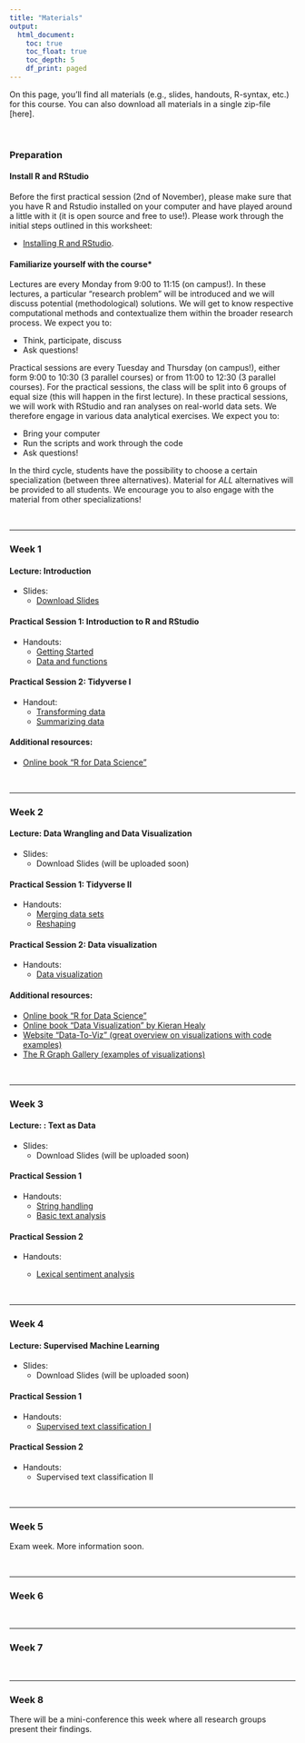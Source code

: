 ```yaml
---
title: "Materials"
output: 
  html_document:
    toc: true
    toc_float: true
    toc_depth: 5
    df_print: paged
---
```


On this page, you'll find all materials (e.g., slides, handouts, R-syntax, etc.) for this course. You can also download all materials in a single zip-file [here].  

<br>

### Preparation

#### Install R and RStudio

Before the first practical session (2nd of November), please make sure that you have R and Rstudio installed on your computer and have played around a little with it (it is open source and free to use!). Please work through the initial steps outlined in this worksheet:

- [Installing R and RStudio](https://github.com/ccs-amsterdam/r-course-material/blob/master/tutorials/R_basics_1_getting_started_short.md). 

#### Familiarize yourself with the course*

Lectures are every Monday from 9:00 to 11:15 (on campus!). In these lectures, a particular "research problem" will be introduced and we will discuss potential (methodological) solutions. We will get to know respective computational methods and contextualize them within the broader research process. We expect you to:

- Think, participate, discuss
- Ask questions!

Practical sessions are every Tuesday and Thursday (on campus!), either form 9:00 to 10:30 (3 parallel courses) or from 11:00 to 12:30 (3 parallel courses). For the practical sessions, the class will be split into 6 groups of equal size (this will happen in the first lecture). In these practical sessions, we will work with RStudio and ran analyses on real-world data sets. We therefore engage in various data analytical exercises. We expect you to: 

- Bring your computer
- Run the scripts and work through the code 
- Ask questions!

In the third cycle, students have the possibility to choose a certain specialization (between three alternatives). Material for *ALL* alternatives will be provided to all students. We encourage you to also engage with the material from other specializations!


<br>
<hr>

### Week 1

#### Lecture: Introduction

- Slides:
    - [Download Slides](slides/01_introduction.html)

#### Practical Session 1: Introduction to R and RStudio

- Handouts: 
    - [Getting Started](https://github.com/ccs-amsterdam/r-course-material/blob/master/tutorials/R_basics_1_getting_started.md)
    - [Data and functions](https://github.com/ccs-amsterdam/r-course-material/blob/master/tutorials/R_basics_2_data_and_functions.md)

#### Practical Session 2: Tidyverse I 

- Handout: 
    - [Transforming data](https://github.com/ccs-amsterdam/r-course-material/blob/master/tutorials/R-tidy-5-transformation.md)
    - [Summarizing data](https://github.com/ccs-amsterdam/r-course-material/blob/master/tutorials/R-tidy-5b-groupby.md)

#### Additional resources: 

- [Online book "R for Data Science"](https://r4ds.had.co.nz/)

<br>
<hr>

### Week 2

#### Lecture: Data Wrangling and Data Visualization

- Slides:
    - Download Slides (will be uploaded soon)

#### Practical Session 1: Tidyverse II

- Handouts:
    - [Merging data sets](https://github.com/ccs-amsterdam/r-course-material/blob/master/tutorials/R-tidy-13a-joining.md)
    - [Reshaping](https://github.com/ccs-amsterdam/r-course-material/blob/master/tutorials/r-tidy-12-reshaping.md)
    

#### Practical Session 2: Data visualization

- Handouts:
    - [Data visualization](https://github.com/ccs-amsterdam/r-course-material/blob/master/tutorials/r-tidy-3_7-visualization.md)


#### Additional resources: 

- [Online book "R for Data Science"](https://r4ds.had.co.nz/) 
- [Online book "Data Visualization" by Kieran Healy](https://socviz.co/)
- [Website "Data-To-Viz" (great overview on visualizations with code examples)](https://www.data-to-viz.com/)
- [The R Graph Gallery (examples of visualizations)](https://www.r-graph-gallery.com/)

<br>
<hr>

### Week 3

#### Lecture: : Text as Data

- Slides:
    - Download Slides (will be uploaded soon)

#### Practical Session 1

- Handouts: 
    - [String handling](https://github.com/ccs-amsterdam/r-course-material/blob/master/tutorials/R-tidy-14-strings.md)
    - [Basic text analysis](https://github.com/ccs-amsterdam/r-course-material/blob/master/tutorials/R_text_3_quanteda.md)

#### Practical Session 2 

- Handouts: 

  - [Lexical sentiment analysis](https://github.com/ccs-amsterdam/r-course-material/blob/master/tutorials/sentiment_analysis.md)


<br>
<hr>

### Week 4

#### Lecture: Supervised Machine Learning

- Slides:
    - Download Slides (will be uploaded soon)

#### Practical Session 1

- Handouts: 
    - [Supervised text classification I](https://github.com/ccs-amsterdam/r-course-material/blob/master/tutorials/r_text_ml.md)  

#### Practical Session 2

- Handouts:
    - Supervised text classification II

<br>
<hr>

### Week 5

Exam week. More information soon. 

<br>
<hr>

### Week 6

<br>
<hr>


### Week 7

<br>
<hr>

### Week 8

There will be a mini-conference this week where all research groups present their findings. 